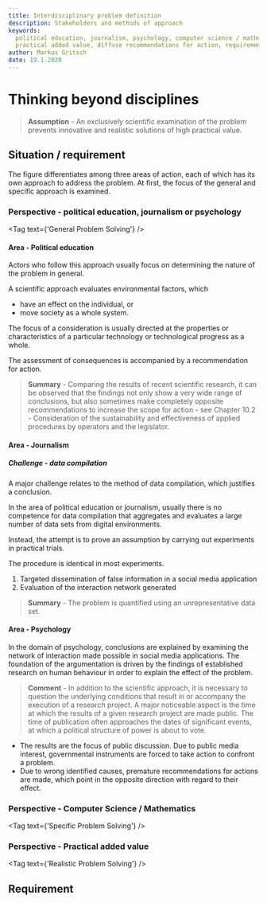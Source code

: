 ```yaml
---
title: Interdisciplinary problem definition
description: Stakeholders and methods of approach
keywords:
  political education, journalism, psychology, computer science / mathematics,
  practical added value, diffuse recommendations for action, requirement,
author: Markus Gritsch
date: 19.1.2020
---
```



# Thinking beyond disciplines

> **Assumption** - An exclusively scientific examination of the problem prevents
> innovative and realistic solutions of high practical value.

<WrappedByExample />

## Situation / requirement

The figure differentiates among three areas of action, each of which has its own
approach to address the problem. At first, the focus of the general and specific
approach is examined.

### Perspective - political education, journalism or psychology

<Tag text={'General Problem Solving'} />

#### Area - Political education

Actors who follow this approach usually focus on determining the nature of the
problem in general.

A scientific approach evaluates environmental factors, which

- have an effect on the individual, or
- move society as a whole system.

The focus of a consideration is usually directed at the properties or
characteristics of a particular technology or technological progress as a whole.

The assessment of consequences is accompanied by a recommendation for action.

> **Summary** - Comparing the results of recent scientific research, it can be
> observed that the findings not only show a very wide range of conclusions, but
> also sometimes make completely opposite recommendations to increase the scope
> for action - see Chapter 10.2 - Consideration of the sustainability and
> effectiveness of applied procedures by operators and the legislator.

#### Area - Journalism

##### Challenge - data compilation

A major challenge relates to the method of data compilation, which justifies a
conclusion.

In the area of political education or journalism, usually there is no competence
for data compilation that aggregates and evaluates a large number of data sets
from digital environments.

Instead, the attempt is to prove an assumption by carrying out experiments in
practical trials.

The procedure is identical in most experiments.

1. Targeted dissemination of false information in a social media application
2. Evaluation of the interaction network generated

> **Summary** - The problem is quantified using an unrepresentative data set.

#### Area - Psychology

In the domain of psychology, conclusions are explained by examining the network
of interaction made possible in social media applications. The foundation of the
argumentation is driven by the findings of established research on human
behaviour in order to explain the effect of the problem.

> **Comment** - In addition to the scientific approach, it is necessary to
> question the underlying conditions that result in or accompany the execution
> of a research project. A major noticeable aspect is the time at which the
> results of a given research project are made public. The time of publication
> often approaches the dates of significant events, at which a political
> structure of power is about to vote.

- The results are the focus of public discussion. Due to public media interest,
  governmental instruments are forced to take action to confront a problem.
- Due to wrong identified causes, premature recommendations for actions are
  made, which point in the opposite direction with regard to their effect.

### Perspective - Computer Science / Mathematics

<Tag text={'Specific Problem Solving'} />

### Perspective - Practical added value

<Tag text={'Realistic Problem Solving'} />

## Requirement
